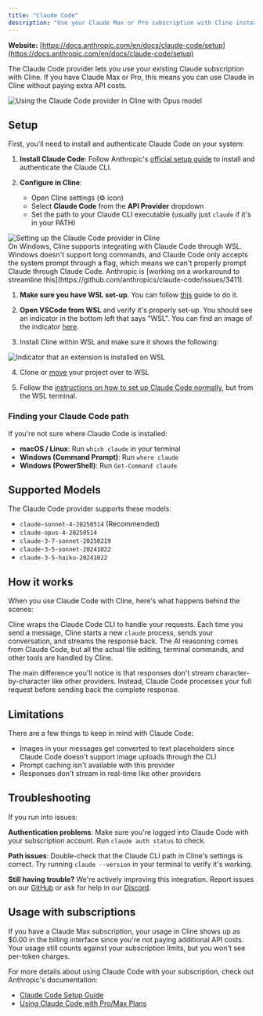 ```yaml
---
title: "Claude Code"
description: "Use your Claude Max or Pro subscription with Cline instead of paying per token. Learn how to set up and configure the Claude Code provider."
---
```


**Website:** [https://docs.anthropic.com/en/docs/claude-code/setup](https://docs.anthropic.com/en/docs/claude-code/setup)

The Claude Code provider lets you use your existing Claude subscription with Cline. If you have Claude Max or Pro, this means you can use Claude in Cline without paying extra API costs.

<Frame>
	<img
		src="https://storage.googleapis.com/cline_public_images/docs/assets/claude-code-use-opus.gif"
		alt="Using the Claude Code provider in Cline with Opus model"
	/>
</Frame>

## Setup

First, you'll need to install and authenticate Claude Code on your system:

1. **Install Claude Code**: Follow Anthropic's [official setup guide](https://docs.anthropic.com/en/docs/claude-code/setup) to install and authenticate the Claude CLI.

2. **Configure in Cline**:
    - Open Cline settings (⚙️ icon)
    - Select **Claude Code** from the **API Provider** dropdown
    - Set the path to your Claude CLI executable (usually just `claude` if it's in your PATH)

<Frame>
	<img
		src="https://storage.googleapis.com/cline_public_images/docs/assets/claude-code-setup.gif"
		alt="Setting up the Claude Code provider in Cline"
	/>
</Frame>

<br />

<Accordion title="Windows Setup">
On Windows, Cline supports integrating with Claude Code through WSL.
Windows doesn't support long commands, and Claude Code only accepts the system prompt through a flag, which means we can't properly prompt Claude through Claude Code. Anthropic is [working on a workaround to streamline this](https://github.com/anthropics/claude-code/issues/3411).

1. **Make sure you have WSL set-up**. You can follow [this](https://code.visualstudio.com/docs/remote/wsl#_installation) guide to do it.

2. **Open VSCode from WSL** and verify it's properly set-up. You should see an indicator in the bottom left that says "WSL". You can find an image of the indicator [here](https://code.visualstudio.com/docs/remote/wsl#_from-the-wsl-terminal).

3. Install Cline within WSL and make sure it shows the following:

<Frame>
	<img src="/assets/cline_wsl_installed_extension.webp" alt="Indicator that an extension is installed on WSL" />
</Frame>

4. Clone or [move](https://stackoverflow.com/a/42586455) your project over to WSL

5. Follow the [instructions on how to set up Claude Code normally](#setup), but from the WSL terminal.

</Accordion>

### Finding your Claude Code path

If you're not sure where Claude Code is installed:

-   **macOS / Linux**: Run `which claude` in your terminal
-   **Windows (Command Prompt)**: Run `where claude`
-   **Windows (PowerShell)**: Run `Get-Command claude`

## Supported Models

The Claude Code provider supports these models:

-   `claude-sonnet-4-20250514` (Recommended)
-   `claude-opus-4-20250514`
-   `claude-3-7-sonnet-20250219`
-   `claude-3-5-sonnet-20241022`
-   `claude-3-5-haiku-20241022`

## How it works

When you use Claude Code with Cline, here's what happens behind the scenes:

Cline wraps the Claude Code CLI to handle your requests. Each time you send a message, Cline starts a new `claude` process, sends your conversation, and streams the response back. The AI reasoning comes from Claude Code, but all the actual file editing, terminal commands, and other tools are handled by Cline.

The main difference you'll notice is that responses don't stream character-by-character like other providers. Instead, Claude Code processes your full request before sending back the complete response.

## Limitations

There are a few things to keep in mind with Claude Code:

-   Images in your messages get converted to text placeholders since Claude Code doesn't support image uploads through the CLI
-   Prompt caching isn't available with this provider
-   Responses don't stream in real-time like other providers

## Troubleshooting

If you run into issues:

**Authentication problems**: Make sure you're logged into Claude Code with your subscription account. Run `claude auth status` to check.

**Path issues**: Double-check that the Claude CLI path in Cline's settings is correct. Try running `claude --version` in your terminal to verify it's working.

**Still having trouble?** We're actively improving this integration. Report issues on our [GitHub](https://github.com/cline/cline/issues) or ask for help in our [Discord](https://discord.gg/cline).

## Usage with subscriptions

If you have a Claude Max subscription, your usage in Cline shows up as $0.00 in the billing interface since you're not paying additional API costs. Your usage still counts against your subscription limits, but you won't see per-token charges.

For more details about using Claude Code with your subscription, check out Anthropic's documentation:

-   [Claude Code Setup Guide](https://docs.anthropic.com/en/docs/claude-code/setup)
-   [Using Claude Code with Pro/Max Plans](https://support.anthropic.com/en/articles/11145838-using-claude-code-with-your-pro-or-max-plan)
